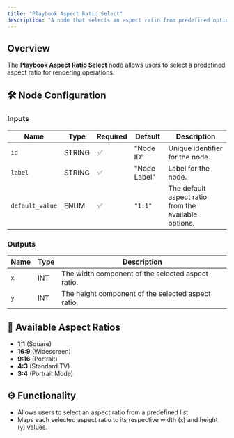 ```yaml
---
title: "Playbook Aspect Ratio Select"
description: "A node that selects an aspect ratio from predefined options."
---
```


## Overview

The **Playbook Aspect Ratio Select** node allows users to select a predefined aspect ratio for rendering operations.

## 🛠️ Node Configuration

### **Inputs**
| Name         | Type   | Required | Default  | Description |
|-------------|--------|----------|----------|--------------------------------|
| `id`        | STRING | ✅        | "Node ID" | Unique identifier for the node. |
| `label`     | STRING | ✅        | "Node Label" | Label for the node. |
| `default_value` | ENUM   | ✅    | `"1:1"` | The default aspect ratio from the available options. |

### **Outputs**
| Name   | Type   | Description |
|--------|--------|--------------------------------|
| `x`    | INT    | The width component of the selected aspect ratio. |
| `y`    | INT    | The height component of the selected aspect ratio. |

## 📏 Available Aspect Ratios
- **1:1** (Square)
- **16:9** (Widescreen)
- **9:16** (Portrait)
- **4:3** (Standard TV)
- **3:4** (Portrait Mode)

## ⚙️ Functionality

- Allows users to select an aspect ratio from a predefined list.
- Maps each selected aspect ratio to its respective width (`x`) and height (`y`) values.
